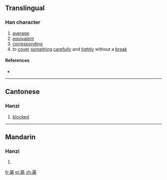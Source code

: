 ==Translingual==

===Han character===
{{Han char|rn=13|rad=冂|as=09|sn=11|four=|canj=廿中月人 (TLBO)}}

# [[average]]
# [[equivalent]]
# [[corresponding]]
# to [[cover]] [[something]] [[careful]]ly and [[tight]]ly without a [[break]]

====References====
* {{Han ref|kx=0129.320|hdz=10101.030|uh=34BC|ud=13500}}

----

==Cantonese==

===Hanzi===
{{yue-hanzi|jyut=[[mang4]], [[mun4]]|y=mang4, mun4}}

# [[blocked]]

----

==Mandarin==

===Hanzi===
{{cmn-hanzi|pin=[[mán]] ([[man2]])|wg=man<sup>2</sup>}}

# {{defn|lang=cmn|sort=冂09}}

[[fr:㒼]]
[[pl:㒼]]
[[zh:㒼]]